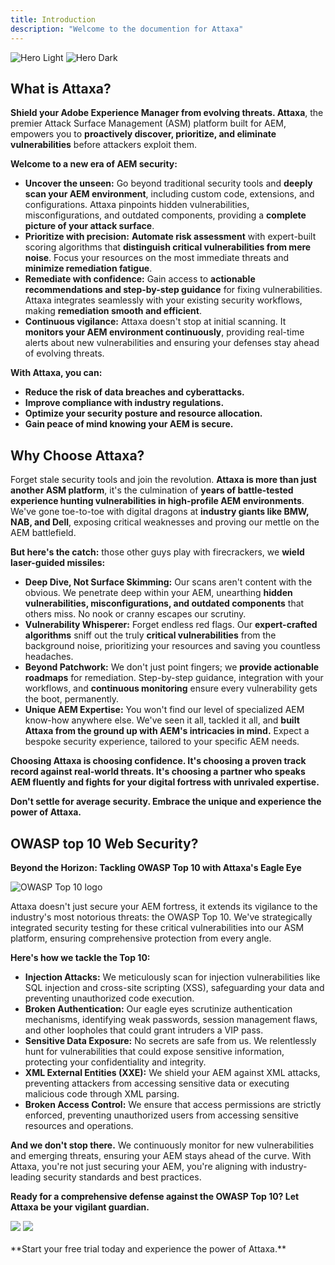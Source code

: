 ```yaml
---
title: Introduction
description: "Welcome to the documention for Attaxa"
---
```


<img
  className="block dark:hidden"
  src="/images/feature-light-1500x500.png"
  alt="Hero Light"
/>
<img
  className="hidden dark:block"
  src="/images/feature-dark-1500x500.png"
  alt="Hero Dark"
/>

## What is Attaxa?


**Shield your Adobe Experience Manager from evolving threats. Attaxa**, the premier Attack Surface Management (ASM) platform built for AEM, empowers you to **proactively discover, prioritize, and eliminate vulnerabilities** before attackers exploit them.

**Welcome to a new era of AEM security:**

* **Uncover the unseen:** Go beyond traditional security tools and **deeply scan your AEM environment**, including custom code, extensions, and configurations. Attaxa pinpoints hidden vulnerabilities, misconfigurations, and outdated components, providing a **complete picture of your attack surface**.
* **Prioritize with precision:** **Automate risk assessment** with expert-built scoring algorithms that **distinguish critical vulnerabilities from mere noise**. Focus your resources on the most immediate threats and **minimize remediation fatigue**.
* **Remediate with confidence:** Gain access to **actionable recommendations and step-by-step guidance** for fixing vulnerabilities. Attaxa integrates seamlessly with your existing security workflows, making **remediation smooth and efficient**.
* **Continuous vigilance:** Attaxa doesn't stop at initial scanning. It **monitors your AEM environment continuously**, providing real-time alerts about new vulnerabilities and ensuring your defenses stay ahead of evolving threats.

**With Attaxa, you can:**

* **Reduce the risk of data breaches and cyberattacks.**
* **Improve compliance with industry regulations.**
* **Optimize your security posture and resource allocation.**
* **Gain peace of mind knowing your AEM is secure.**

## Why Choose Attaxa?

Forget stale security tools and join the revolution. **Attaxa is more than just another ASM platform**, it's the culmination of **years of battle-tested experience hunting vulnerabilities in high-profile AEM environments**. We've gone toe-to-toe with digital dragons at **industry giants like BMW, NAB, and Dell**, exposing critical weaknesses and proving our mettle on the AEM battlefield.

**But here's the catch:** those other guys play with firecrackers, we **wield laser-guided missiles:**

* **Deep Dive, Not Surface Skimming:** Our scans aren't content with the obvious. We penetrate deep within your AEM, unearthing **hidden vulnerabilities, misconfigurations, and outdated components** that others miss. No nook or cranny escapes our scrutiny.
* **Vulnerability Whisperer:** Forget endless red flags. Our **expert-crafted algorithms** sniff out the truly **critical vulnerabilities** from the background noise, prioritizing your resources and saving you countless headaches.
* **Beyond Patchwork:** We don't just point fingers; we **provide actionable roadmaps** for remediation. Step-by-step guidance, integration with your workflows, and **continuous monitoring** ensure every vulnerability gets the boot, permanently.
* **Unique AEM Expertise:** You won't find our level of specialized AEM know-how anywhere else. We've seen it all, tackled it all, and **built Attaxa from the ground up with AEM's intricacies in mind.** Expect a bespoke security experience, tailored to your specific AEM needs.

**Choosing Attaxa is choosing confidence. It's choosing a proven track record against real-world threats. It's choosing a partner who speaks AEM fluently and fights for your digital fortress with unrivaled expertise.**

**Don't settle for average security. Embrace the unique and experience the power of Attaxa.**

## OWASP top 10 Web Security?

 **Beyond the Horizon: Tackling OWASP Top 10 with Attaxa's Eagle Eye**

<img
  className="block dark:hidden"
  src="/images/owasp.png"
  alt="OWASP Top 10 logo"
/>

Attaxa doesn't just secure your AEM fortress, it extends its vigilance to the industry's most notorious threats: the OWASP Top 10. We've strategically integrated security testing for these critical vulnerabilities into our ASM platform, ensuring comprehensive protection from every angle.

**Here's how we tackle the Top 10:**

- **Injection Attacks:** We meticulously scan for injection vulnerabilities like SQL injection and cross-site scripting (XSS), safeguarding your data and preventing unauthorized code execution.
- **Broken Authentication:** Our eagle eyes scrutinize authentication mechanisms, identifying weak passwords, session management flaws, and other loopholes that could grant intruders a VIP pass.
- **Sensitive Data Exposure:** No secrets are safe from us. We relentlessly hunt for vulnerabilities that could expose sensitive information, protecting your confidentiality and integrity.
- **XML External Entities (XXE):** We shield your AEM against XML attacks, preventing attackers from accessing sensitive data or executing malicious code through XML parsing.
- **Broken Access Control:** We ensure that access permissions are strictly enforced, preventing unauthorized users from accessing sensitive resources and operations.

**And we don't stop there.** We continuously monitor for new vulnerabilities and emerging threats, ensuring your AEM stays ahead of the curve. With Attaxa, you're not just securing your AEM, you're aligning with industry-leading security standards and best practices.

**Ready for a comprehensive defense against the OWASP Top 10? Let Attaxa be your vigilant guardian.**


<Card title="Try it now" icon="link" href="https://discover.attaxa.com">
  <img className="hidden dark:block w-sm" src="/logo/dark.png"/>
  <img className="block dark:hidden w-sm" src="/logo/light.png"/>
  <br></br>
  **Start your free trial today and experience the power of Attaxa.** 
</Card>



